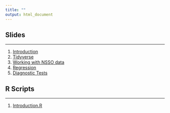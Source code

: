 ```yaml
---
title: ""
output: html_document
---
```



## Slides

---


1. [Introduction](content/Introduction.html){target="_blank"}
2. [Tidyverse](content/Tidyverse.html){target="_blank"}
3. [Working with NSSO data](content/Nsso.html){target="_blank"}
4. [Regression](content/Regression.html){target="_blank"}
5. [Diagnostic Tests](content/Diagnostics.html){target="_blank"}


## R Scripts

---

1. [Introduction.R](content/Introduction.R)